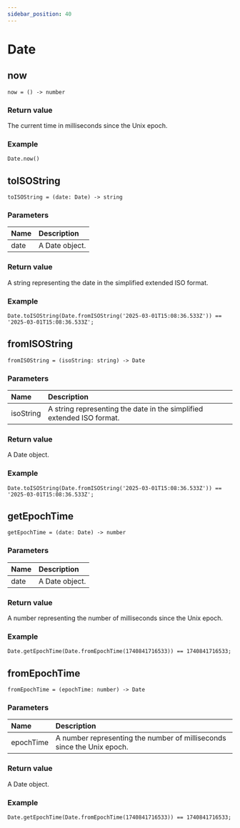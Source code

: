 ```yaml
---
sidebar_position: 40
---
```


# Date

## now

```
now = () -> number
```

### Return value

The current time in milliseconds since the Unix epoch.

### Example

```
Date.now()
```

## toISOString

```
toISOString = (date: Date) -> string
```

### Parameters

| Name | Description |
| :--- | :--- |
| date | A Date object. |

### Return value

A string representing the date in the simplified extended ISO format.

### Example

```
Date.toISOString(Date.fromISOString('2025-03-01T15:08:36.533Z')) == '2025-03-01T15:08:36.533Z';
```

## fromISOString

```
fromISOString = (isoString: string) -> Date
```

### Parameters

| Name | Description |
| :--- | :--- |
| isoString | A string representing the date in the simplified extended ISO format. |

### Return value

A Date object.

### Example

```
Date.toISOString(Date.fromISOString('2025-03-01T15:08:36.533Z')) == '2025-03-01T15:08:36.533Z';
```

## getEpochTime

```
getEpochTime = (date: Date) -> number
```

### Parameters

| Name | Description |
| :--- | :--- |
| date | A Date object. |

### Return value

A number representing the number of milliseconds since the Unix epoch.

### Example

```
Date.getEpochTime(Date.fromEpochTime(1740841716533)) == 1740841716533;
```

## fromEpochTime

```
fromEpochTime = (epochTime: number) -> Date
```

### Parameters

| Name | Description |
| :--- | :--- |
| epochTime | A number representing the number of milliseconds since the Unix epoch. |

### Return value

A Date object.

### Example

```
Date.getEpochTime(Date.fromEpochTime(1740841716533)) == 1740841716533;
```